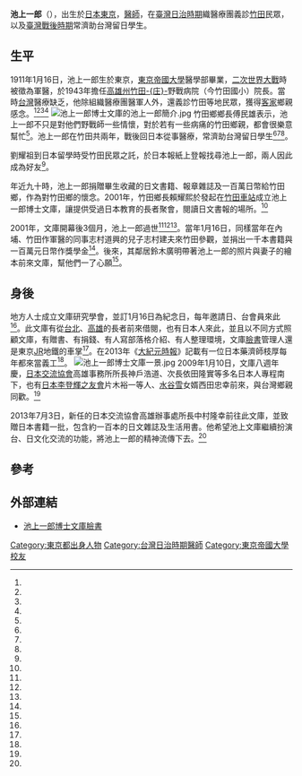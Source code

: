 {{Infobox Person
| name   = 池上一郎
| image     = 
| image_size     = 
| caption  = 
| birth_date  =  {{birth date|1911|1|16}}
| birth_place =  {{JPN}}[[東京|東京]]
| death_date  = {{death year and age|2001|1911}}
| death_place =
| occupation = 醫生
|alma_mater        = 東京都府立一中<br />[[東京帝國大學|東京帝國大學]]
| office = 
| term_start = 
| term_end = 
| spouse = 
| children =
}}
{{japanese|japanese=池上 一郎|kana=いけがみ いちろう|romaji=Ikegami Ichirō}}
'''池上一郎'''（{{bd|1911年|1月16日|2001年||}}），出生於[[日本|日本]][[東京|東京]]，[[醫師|醫師]]，在[[臺灣日治時期|臺灣日治時期]]織醫療團義診[[竹田鄉|竹田]]民眾，以及[[臺灣戰後時期|臺灣戰後時期]]常濟助台灣留日學生。

==生平==
1911年1月16日，池上一郎生於東京，[[東京帝國大學|東京帝國大學]]醫學部畢業，[[二次世界大戰|二次世界大戰]]時被徵為軍醫，於1943年擔任[[高雄州|高雄州]][[竹田庄|竹田-{庄}-]]野戰病院（今竹田國小）院長。當時[[台灣|台灣]]醫療缺乏，他除組織醫療團醫軍人外，還義診竹田等地民眾，獲得[[臺灣客家人|客家]]鄉親感念。<ref name="簡惠敏"/><ref name="王榮信"/><ref name="人間福報"/><ref name="郭靜慧"/>
[[File:池上一郎博士文庫的池上一郎簡介.jpg|thumb]]
竹田鄉鄉長傅民雄表示，池上一郎不只是對他們野戰師一些情懷，對於若有一些病痛的竹田鄉親，都會很樂意幫忙<ref name="簡陳如"/>。池上一郎在竹田共兩年，戰後回日本從事醫療，常濟助台灣留日學生<ref name="王榮信"/><ref name="人間福報"/><ref name="郭靜慧"/>。

劉耀祖到日本留學時受竹田民眾之託，於日本報紙上登報找尋池上一郎，兩人因此成為好友<ref name="人間福報"/>。

年近九十時，池上一郎捐贈畢生收藏的日文書籍、報章雜誌及一百萬日幣給竹田鄉，作為對竹田鄉的懷念。2001年，竹田鄉長賴耀熙於發起在[[竹田車站|竹田車站]]成立池上一郎博士文庫，讓提供受過日本教育的長者聚會，閱讀日文書報的場所。<ref name="王榮信"/>

2001年，文庫開幕後3個月，池上一郎過世<ref name="簡惠敏"/><ref name="人間福報"/><ref name="郭靜慧"/>。當年1月16日，同樣當年在內埔、竹田作軍醫的同事志村道興的兒子志村建夫來竹田參觀，並捐出一千本書籍與一百萬元日幣作獎學金<ref name="溫筆良"/>。後來，其鄰居鈴木廣明帶著池上一郎的照片與妻子的繪本前來文庫，幫他們一了心願<ref name="簡陳如"/>。

==身後==
地方人士成立文庫研究學會，並訂1月16日為紀念日，每年邀請日、台會員來此<ref name="簡惠敏"/>。此文庫有從[[台北|台北]]、[[高雄|高雄]]的長者前來借閱，也有日本人來此，並且以不同方式照顧文庫，有贈書、有捐錢、有人寫部落格介紹、有人整理環境，文庫[[臉書|臉書]]管理人還是東京[[JR|JR]]地鐵的車掌<ref name="人間福報"/>。在2013年《[[大紀元時報|大紀元時報]]》記載有一位日本藥濟師枝厚每年都來當義工<ref name="簡惠敏"/>。
[[File:池上一郎博士文庫一景.jpg|thumb]]
2009年1月10日，文庫八週年慶，[[日本交流協會|日本交流協會]]高雄事務所所長神戶浩道、次長依田隆實等多名日本人專程南下，也有[[日本李登輝之友會|日本李登輝之友會]]片木裕一等人、[[水谷雪|水谷雪]]女婿西田忠幸前來，與台灣鄉親同歡。<ref name="郭靜慧"/>

2013年7月3日，新任的日本交流協會高雄辦事處所長中村隆幸前往此文庫，並致贈日本書籍一批，包含約一百本的日文雜誌及生活用書。他希望池上文庫繼續扮演台、日文化交流的功能，將池上一郎的精神流傳下去。<ref name="王榮信"/>

==參考==
{{portal box|人物|日本|台灣|醫學}}
{{reflist|1|refs=

<ref name="簡惠敏">{{Cite news|url=http://www.epochtimes.com/b5/13/1/14/n3776081.htm|title=池上一郎文庫 慶12周年|language=zh-tw|publisher=《大紀元時報》|author=簡惠敏|date=2013-01-14|accessdate=2016-07-27|archive-date=2019-09-09|archive-url=https://web.archive.org/web/20190909221950/http://www.epochtimes.com/b5/13/1/14/n3776081.htm|dead-url=no}}</ref>


<ref name="郭靜慧">{{Cite news|url=http://news.ltn.com.tw/news/local/paper/272610|title=〈南部〉池上一郎文庫 牽起台日情誼|language=zh-tw|publisher=《自由時報》|author=郭靜慧|date=2009-01-11|accessdate=2016-07-27|archive-date=2021-02-03|archive-url=https://web.archive.org/web/20210203115451/https://news.ltn.com.tw/news/local/paper/272610|dead-url=no}}</ref>

<ref name="簡陳如">{{Cite news|url=http://www.ntdtv.com/xtr/b5/2016/01/24/a1248878.html|title=15週年「池上一郎博士文庫」傳頌臺日情誼|language=zh-tw|publisher=社區廣角鏡 - 新唐人電視台|author=簡陳如|date=2016-01-24|accessdate=2016-07-27|archive-date=2017-11-14|archive-url=https://web.archive.org/web/20171114090825/http://www.ntdtv.com/xtr/b5/2016/01/24/a1248878.html|dead-url=no}}</ref>

<ref name="人間福報">{{Cite news|url=http://www.merit-times.com.tw/NewsPage.aspx?unid=318793|title=池上一郎文庫 牽起台日情|language=zh-tw|publisher=《人間福報》|author=|date=2013-09-01|accessdate=2016-07-27|archive-date=2019-09-09|archive-url=https://web.archive.org/web/20190909005929/http://www.merit-times.com.tw/NewsPage.aspx?unid=318793|dead-url=no}}</ref>

<ref name="王榮信">{{Cite news|url=http://www.twtimes.com.tw/index.php?page=news&nid=340712|title=池上文庫　助台日文化交流|language=zh-tw|publisher=《臺灣時報》|author=王榮信|date=2013-07-04|accessdate=2016-07-27}}{{Dead link|date=2020年1月 |bot=InternetArchiveBot |fix-attempted=yes }}</ref>

<ref name="溫筆良">{{Cite news|url=|title=昔日軍醫 厚愛竹田|author=溫筆良|language=zh-tw|publisher=《聯合報》|date=2001-01-17|accessdate=}}</ref>
}}

==外部連結==
*[https://www.facebook.com/ikegamibunko/ 池上一郎博士文庫臉書] {{Wayback|url=https://www.facebook.com/ikegamibunko/ |date=20201103080455 }}
{{DEFAULTSORT:Ikegami}}
[[Category:東京都出身人物|Category:東京都出身人物]]
[[Category:台灣日治時期醫師|Category:台灣日治時期醫師]]
[[Category:東京帝國大學校友|Category:東京帝國大學校友]]